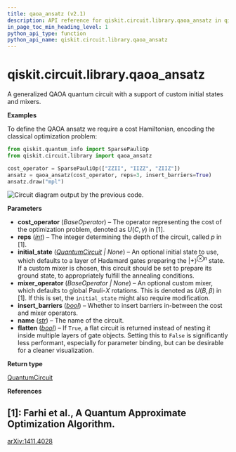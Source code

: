 ```yaml
---
title: qaoa_ansatz (v2.1)
description: API reference for qiskit.circuit.library.qaoa_ansatz in qiskit v2.1
in_page_toc_min_heading_level: 1
python_api_type: function
python_api_name: qiskit.circuit.library.qaoa_ansatz
---
```


<span id="qiskit-circuit-library-qaoa-ansatz" />

# qiskit.circuit.library.qaoa\_ansatz

<Function id="qiskit.circuit.library.qaoa_ansatz" isDedicatedPage={true} github="https://github.com/Qiskit/qiskit/tree/stable/2.1/qiskit/circuit/library/n_local/qaoa_ansatz.py#L33-L105" signature="qiskit.circuit.library.qaoa_ansatz(cost_operator, reps=1, initial_state=None, mixer_operator=None, insert_barriers=False, name='QAOA', flatten=True)">
  A generalized QAOA quantum circuit with a support of custom initial states and mixers.

  **Examples**

  To define the QAOA ansatz we require a cost Hamiltonian, encoding the classical optimization problem:

  ```python
  from qiskit.quantum_info import SparsePauliOp
  from qiskit.circuit.library import qaoa_ansatz

  cost_operator = SparsePauliOp(["ZZII", "IIZZ", "ZIIZ"])
  ansatz = qaoa_ansatz(cost_operator, reps=3, insert_barriers=True)
  ansatz.draw("mpl")
  ```

  ![Circuit diagram output by the previous code.](/docs/images/api/qiskit/2.1/qiskit-circuit-library-qaoa_ansatz-1.avif)

  **Parameters**

  *   **cost\_operator** (*BaseOperator*) – The operator representing the cost of the optimization problem, denoted as $U(C, \gamma)$ in \[1].
  *   **reps** ([*int*](https://docs.python.org/3/library/functions.html#int "(in Python v3.13)")) – The integer determining the depth of the circuit, called $p$ in \[1].
  *   **initial\_state** ([*QuantumCircuit*](qiskit.circuit.QuantumCircuit "qiskit.circuit.QuantumCircuit") *| None*) – An optional initial state to use, which defaults to a layer of Hadamard gates preparing the $|+\rangle^{\otimes n}$ state. If a custom mixer is chosen, this circuit should be set to prepare its ground state, to appropriately fulfill the annealing conditions.
  *   **mixer\_operator** (*BaseOperator | None*) – An optional custom mixer, which defaults to global Pauli-$X$ rotations. This is denoted as $U(B, \beta)$ in \[1]. If this is set, the `initial_state` might also require modification.
  *   **insert\_barriers** ([*bool*](https://docs.python.org/3/library/functions.html#bool "(in Python v3.13)")) – Whether to insert barriers in-between the cost and mixer operators.
  *   **name** ([*str*](https://docs.python.org/3/library/stdtypes.html#str "(in Python v3.13)")) – The name of the circuit.
  *   **flatten** ([*bool*](https://docs.python.org/3/library/functions.html#bool "(in Python v3.13)")) – If `True`, a flat circuit is returned instead of nesting it inside multiple layers of gate objects. Setting this to `False` is significantly less performant, especially for parameter binding, but can be desirable for a cleaner visualization.

  **Return type**

  [QuantumCircuit](qiskit.circuit.QuantumCircuit "qiskit.circuit.QuantumCircuit")

  **References**

  ## \[1]: Farhi et al., A Quantum Approximate Optimization Algorithm.

  [arXiv:1411.4028](https://arxiv.org/pdf/1411.4028)
</Function>

